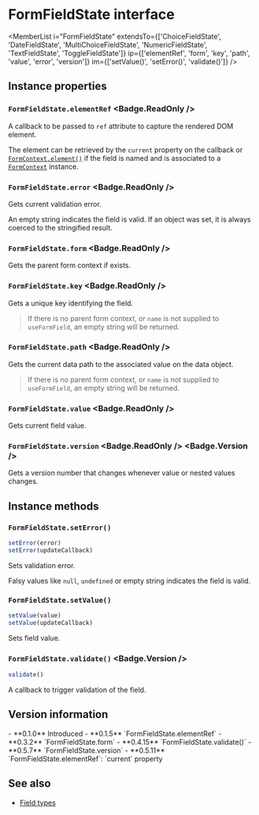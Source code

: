 <Module name="zeta-dom-react" />

# FormFieldState interface

<MemberList
    i="FormFieldState"
    extendsTo={['ChoiceFieldState', 'DateFieldState', 'MultiChoiceFieldState', 'NumericFieldState', 'TextFieldState', 'ToggleFieldState']}
    ip={['elementRef', 'form', 'key', 'path', 'value', 'error', 'version']}
    im={['setValue()', 'setError()', 'validate()']} />

## Instance properties

### `FormFieldState.elementRef` <Badge.ReadOnly />

A callback to be passed to `ref` attribute to capture the rendered DOM element.

The element can be retrieved by the `current` property on the callback or [`FormContext.element()`](:)
if the field is named and is associated to a [`FormContext`](:) instance.

### `FormFieldState.error` <Badge.ReadOnly />

Gets current validation error.

An empty string indicates the field is valid.
If an object was set, it is always coerced to the stringified result.

### `FormFieldState.form` <Badge.ReadOnly />

Gets the parent form context if exists.

### `FormFieldState.key` <Badge.ReadOnly />

Gets a unique key identifying the field.

> If there is no parent form context, or `name` is not supplied to `useFormField`,
  an empty string will be returned.

### `FormFieldState.path` <Badge.ReadOnly />

Gets the current data path to the associated value on the data object.

> If there is no parent form context, or `name` is not supplied to `useFormField`,
  an empty string will be returned.

### `FormFieldState.value` <Badge.ReadOnly />

Gets current field value.

### `FormFieldState.version` <Badge.ReadOnly /> <Badge.Version />

Gets a version number that changes whenever value or nested values changes.

## Instance methods

### `FormFieldState.setError()`

```javascript
setError(error)
setError(updateCallback)
```

Sets validation error.

Falsy values like `null`, `undefined` or empty string indicates the field is valid.

### `FormFieldState.setValue()`

```javascript
setValue(value)
setValue(updateCallback)
```

Sets field value.

### `FormFieldState.validate()` <Badge.Version />

```javascript
validate()
```

A callback to trigger validation of the field.

## Version information

<VersionTimeline module="zeta-dom-react">
- **0.1.0** Introduced
- **0.1.5** `FormFieldState.elementRef`
- **0.3.2** `FormFieldState.form`
- **0.4.15** `FormFieldState.validate()`
- **0.5.7** `FormFieldState.version`
- **0.5.11** `FormFieldState.elementRef`: `current` property
</VersionTimeline>

## See also

- [Field types](/docs/react/form/field-types)
